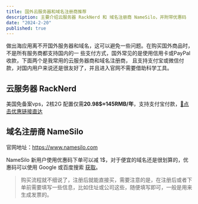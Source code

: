 ```yaml
---
title: 国外云服务器和域名注册商推荐
description: 主要介绍云服务器 RackNerd 和 域名注册商 NameSilo，并附带优惠码
date: "2024-2-20"
published: true
---
```


做出海应用离不开国外服务器和域名，这可以避免一些问题。在购买国外商品时，不是所有服务商都支持国内的一
些支付方式，国外常见的是使用信用卡或PayPal收款，下面两个是我常用的云服务器商和域名注册商，
且支持支付宝或微信付款，对国内用户来说还是很友好了，并且进入官网不需要借助科学工具。

## 云服务器 RackNerd

美国免备案vps，2核2G 配置仅需**20.98$≈145RMB/年**，支持支付宝付款，[💁点击优惠链接直达](https://my.racknerd.com/aff.php?aff=10906&pid=681)

## 域名注册商 NameSilo

官网地址：https://www.namesilo.com

NameSilo 新用户使用优惠码下单可以减 1$，对于便宜的域名还是很划算的，优惠码可以使用 Google 或百度搜索 [获取](https://www.google.com/search?q=NameSilo%E4%BC%98%E6%83%A0%E7%A0%81&sca_esv=ebabc885052a0758&sxsrf=ACQVn090VWFc4puOBdjcjt7Py5Zx6-meUw%3A1708347924599&ei=FFLTZZyDJICm2roPhrCM0AI&ved=0ahUKEwic3cr5u7eEAxUAk1YBHQYYAyoQ4dUDCBA&uact=5&oq=NameSilo%E4%BC%98%E6%83%A0%E7%A0%81&gs_lp=Egxnd3Mtd2l6LXNlcnAiEU5hbWVTaWxv5LyY5oOg56CBMggQABiABBiiBEj3DlCUBli5DXABeAGQAQCYAfsCoAGUCKoBAzMtM7gBA8gBAPgBAcICBxAjGLADGCfCAgoQABhHGNYEGLADwgINEAAYgAQYigUYQxiwA8ICGRAuGIAEGIoFGEMYxwEY0QMYyAMYsAPYAQHCAhMQLhiABBiKBRhDGMgDGLAD2AEBwgIHECMYsAIYJ8ICCBAAGIAEGMsBwgIHEAAYgAQYDcICBhAAGB4YDcICCBAAGB4YDRgKwgIIEAAYHhgNGA_CAggQABgIGB4YDYgGAZAGE7oGBggBEAEYCA&sclient=gws-wiz-serp)。

> 购买流程就不细说了，注册后就能直接买，需要注意的是，在注册后或者下单前需要填写一些信息，比如住址或公司这些，随便填写即可，一般是用来生成发票的。

